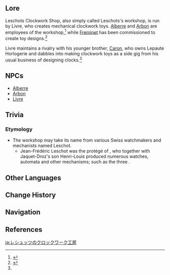 {{Location Infobox
|image        = <gallery>
Leschots Clockwork Workshop.png|In-game
Point of Interest Leschots Clockwork Workshop Map Location.png|Map
</gallery>
|type         = Point of Interest
|region       = Fontaine
|area         = Court of Fontaine Region
|subarea      = Court of Fontaine
|poi          = Court of Fontaine: Quartier Lyonnais
}}
{{Location Intro|description=<p>{{If Self|Leschots Clockwork Workshop|It|Leschots Clockwork Workshop}} is a shop found in [[Quartier Lyonnais]], run by [[Livre]].</p>}}
<!--
==Interactables==
===Interactable Name===
{{Dialogue Start}}
:''':''' {{tx}}
{{Dialogue End}}
--><!--
==Descriptions==
{{Description|}}
--><!--
==Soundtracks==
{{Soundtracks by Category Table|{{subst:#titleparts:{{subst:PAGENAME}}}} Soundtracks|header={{subst:#titleparts:{{subst:PAGENAME}}}}}}
-->
==Lore==
Leschots Clockwork Shop, also simply called Leschots's workshop, is run by Livre, who creates mechanical clockwork toys. [[Alberre]] and [[Arbon]] are employees of the workshop,<ref name="Shots Fired">{{Ref/Quest|The Toy War: Shots Fired}}</ref> while [[Freminet]] has been commissioned to create toy designs.<ref>{{Ref/NPC|Livre}}</ref>

Livre maintains a rivalry with his younger brother, [[Caron]], who owns Lepaute Horlogerie and dabbles into making clockwork toys as a side gig from his usual business of designing clocks.<ref name="Shots Fired" />
<!--
==Trivia==
*

==Gallery==
<gallery>

</gallery>

==Video Guides==
{{EVT
|video   = 
|caption = 
}}
-->
==NPCs==
* [[Alberre]]
* [[Arbon]]
* [[Livre]]

==Trivia==
===Etymology===
* The workshop may take its name from various Swiss watchmakers and mechanists named Leschot.
** Jean-Frédéric Leschot was the protégé of {{W|Pierre Jaquet-Droz}}, who together with Jaquet-Droz's son Henri-Louis produced numerous watches, automata and other mechanisms; such as the three {{W|Jaquet-Droz automata}}.

==Other Languages==
{{Other Languages
|en    = Leschots Clockwork Workshop
|zhs   = 莱舒的发条工坊
|zhs_rm = Láishū de Fātiáo Gōngfāng
|zht   = 萊舒的發條工坊
|zht_rm = Láishū de Fātiáo Gōngfāng
|zh_tl = Leschots Clockwork Workshop
|ja    = レシュッツのクロックワーク工房
|ja_rm = Reshuttsu no Kurokkuwaaku Koubou
|ja_tl = Leschots Clockwork Workshop
|ko    = 레쇼<->의 태엽 공방
|ko_tl = Leschots Clockwork Workshop
|es    = Taller de Mecabots de Leschot
|es_tl = Leschot Meka Bots Workshop
|fr    = Ateliers Leschots
|fr_tl = Leschots {{w|Atelier}}s
|ru    = Мастерская заводных механизмов Лешо
|ru_tl = Leschots Clockwork Workshop
|th    = เวิร์กชอปเครื่องลาน Leschots
|th_rm = 
|th_tl = 
|vi    = Xưởng Dây Cót Leschots
|vi_tl = Leschots Wind-up Workshop
|de    = Leschots’ Werkstatt
|de_tl = Leschots' Workshop
|id    = Bengkel Clockwork Leschots
|id_tl = Leschots Clockwork Workshop
|pt    = Oficina Leschots
|pt_tl = Leschots Workshop
|tr    = Leschots Kurmalılar Atölyesi
|tr_tl = Leschots Wind-up Toy Workshop
|it    = Bottega Leschots
|it_tl = Leschots Workshop
}}

==Change History==
{{Change History|4.0}}

==Navigation==
{{PoI Navbox|Fontaine}}

==References==
{{Reflist}}

[[ja:レシュッツのクロックワーク工房]]